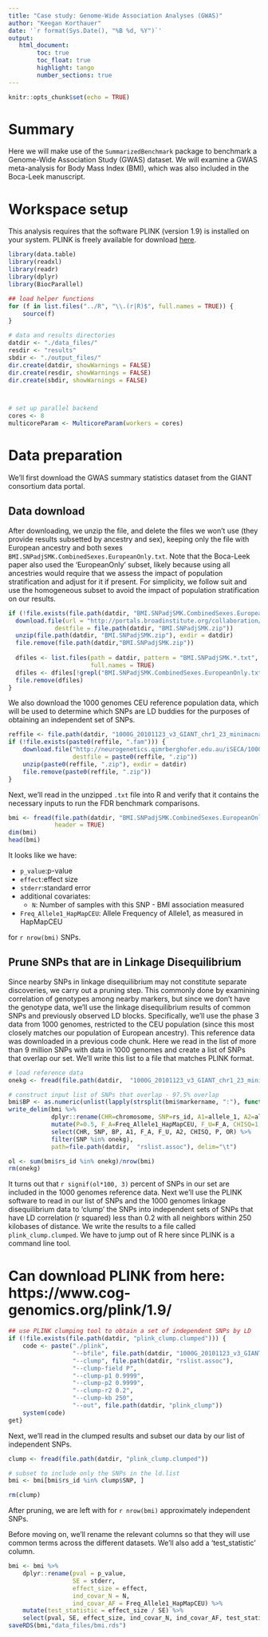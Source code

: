 ```yaml
---
title: "Case study: Genome-Wide Association Analyses (GWAS)"
author: "Keegan Korthauer"
date: '`r format(Sys.Date(), "%B %d, %Y")`'
output:
   html_document:
        toc: true
        toc_float: true
        highlight: tango
        number_sections: true
---
```

  
```r
knitr::opts_chunk$set(echo = TRUE)
```

# Summary

Here we will make use of the `SummarizedBenchmark` package to benchmark a 
Genome-Wide Association Study (GWAS) dataset. We will examine a GWAS 
meta-analysis for Body Mass Index (BMI), which was also included in the 
Boca-Leek manuscript.

# Workspace setup

This analysis requires that the software PLINK (version 1.9) 
is installed on your system.
PLINK is freely available for download 
[here](http://zzz.bwh.harvard.edu/plink/plink2.shtml).

```r
library(data.table)
library(readxl)
library(readr)
library(dplyr)
library(BiocParallel)

## load helper functions
for (f in list.files("../R", "\\.(r|R)$", full.names = TRUE)) {
    source(f)
}

# data and results directories
datdir <- "./data_files/"
resdir <- "results"
sbdir <- "./output_files/"
dir.create(datdir, showWarnings = FALSE)
dir.create(resdir, showWarnings = FALSE)
dir.create(sbdir, showWarnings = FALSE)



# set up parallel backend
cores <- 8
multicoreParam <- MulticoreParam(workers = cores)
```

# Data preparation

We'll first download the GWAS summary statistics dataset from the 
GIANT consortium data portal.

## Data download

After downloading, we unzip the file, and delete the files we won't use (they provide results
subsetted by ancestry and sex), keeping only the file with European ancestry and
both sexes `BMI.SNPadjSMK.CombinedSexes.EuropeanOnly.txt`. Note that
the Boca-Leek paper also used the 'EuropeanOnly' subset, likely because using 
all ancestries would require that we assess the impact of population stratification
and adjust for it if present. For simplicity, we follow suit and use the homogeneous 
subset to avoid the impact of population stratification on our results.


```r
if (!file.exists(file.path(datdir, "BMI.SNPadjSMK.CombinedSexes.EuropeanOnly.txt"))) {
  download.file(url = "http://portals.broadinstitute.org/collaboration/giant/images/3/3a/BMI.SNPadjSMK.zip", 
             destfile = file.path(datdir, "BMI.SNPadjSMK.zip")) 
  unzip(file.path(datdir, "BMI.SNPadjSMK.zip"), exdir = datdir)
  file.remove(file.path(datdir,"BMI.SNPadjSMK.zip"))
  
  dfiles <- list.files(path = datdir, pattern = "BMI.SNPadjSMK.*.txt", 
                       full.names = TRUE)
  dfiles <- dfiles[!grepl("BMI.SNPadjSMK.CombinedSexes.EuropeanOnly.txt", dfiles)]
  file.remove(dfiles)
}
```

We also download the 1000 genomes CEU reference population data, which will be used to 
determine which SNPs are LD buddies for the purposes of obtaining an independent set of SNPs.

```r
reffile <- file.path(datdir, "1000G_20101123_v3_GIANT_chr1_23_minimacnamesifnotRS_CEU_MAF0.01")
if (!file.exists(paste0(reffile, ".fam"))) {
    download.file("http://neurogenetics.qimrberghofer.edu.au/iSECA/1000G_20101123_v3_GIANT_chr1_23_minimacnamesifnotRS_CEU_MAF0.01.zip", 
                  destfile = paste0(reffile, ".zip"))
    unzip(paste0(reffile, ".zip"), exdir = datdir)
    file.remove(paste0(reffile, ".zip"))
}
```

Next, we'll read in the unzipped `.txt` file into R and verify that it contains
the necessary inputs to run the FDR benchmark comparisons.

```r
bmi <- fread(file.path(datdir, "BMI.SNPadjSMK.CombinedSexes.EuropeanOnly.txt"),
             header = TRUE)
dim(bmi)
head(bmi)
```

It looks like we have:
  
- `p_value`:p-value
- `effect`:effect size
- `stderr`:standard error
- additional covariates: 
  - `N`: Number of samples with this SNP - BMI association measured
- `Freq_Allele1_HapMapCEU`: Allele Frequency of Allele1, as measured in HapMapCEU

for `r nrow(bmi)` SNPs.

## Prune SNPs that are in Linkage Disequilibrium

Since nearby SNPs in linkage disequilibrium may not constitute separate discoveries, we carry out 
a pruning step. This commonly done by examining correlation of genotypes among nearby markers, but
since we don't have the genotype data, we'll use the linkage disequilibrium results of common SNPs and 
previously observed LD blocks. Specifically, we'll use the phase 3 data from 1000 genomes, restricted
to the CEU population (since this most closely matches our population of European ancestry). This 
reference data was downloaded in a previous code chunk. Here we read in the list of more than
9 million SNPs with data in 1000 genomes and create a list of SNPs that overlap our set. We'll write 
this list to a file that matches PLINK format.

```r
# load reference data 
onekg <- fread(file.path(datdir,  "1000G_20101123_v3_GIANT_chr1_23_minimacnamesifnotRS_CEU_MAF0.01.bim"))$V2

# construct input list of SNPs that overlap - 97.5% overlap
bmi$BP <- as.numeric(unlist(lapply(strsplit(bmi$markername, ":"), function(x) x[[2]])))
write_delim(bmi %>%
            dplyr::rename(CHR=chromosome, SNP=rs_id, A1=allele_1, A2=allele_2) %>%
            mutate(P=0.5, F_A=Freq_Allele1_HapMapCEU, F_U=F_A, CHISQ=1, OR=1) %>% 
            select(CHR, SNP, BP, A1, F_A, F_U, A2, CHISQ, P, OR) %>%
            filter(SNP %in% onekg), 
            path=file.path(datdir,  "rslist.assoc"), delim="\t")

ol <- sum(bmi$rs_id %in% onekg)/nrow(bmi)
rm(onekg)
```

It turns out that `r signif(ol*100, 3)` percent of SNPs in our set are included in the 1000 genomes 
reference data. Next we'll use the PLINK software to read in our list of SNPs and the 1000 genomes
linkage disequilibrium data to 'clump' the SNPs into independent sets of SNPs that have LD correlation (r squared)
less than 0.2 with all neighbors within 250 kilobases of distance. We write the results to a file called `plink_clump.clumped`. We have to jump out of R here since PLINK is a command line tool.

# Can download PLINK from here: https://www.cog-genomics.org/plink/1.9/
```r
## use PLINK clumping tool to obtain a set of independent SNPs by LD
if (!file.exists(file.path(datdir, "plink_clump.clumped"))) {
    code <- paste("./plink",
                  "--bfile", file.path(datdir, "1000G_20101123_v3_GIANT_chr1_23_minimacnamesifnotRS_CEU_MAF0.01"),
                  "--clump", file.path(datdir, "rslist.assoc"),
                  "--clump-field P",
                  "--clump-p1 0.9999",
                  "--clump-p2 0.9999",
                  "--clump-r2 0.2",
                  "--clump-kb 250",
                  "--out", file.path(datdir, "plink_clump"))
    system(code)
get}
```

Next, we'll read in the clumped results and subset our data by our list of independent SNPs.

```r
clump <- fread(file.path(datdir, "plink_clump.clumped"))

# subset to include only the SNPs in the ld.list
bmi <- bmi[bmi$rs_id %in% clump$SNP, ]

rm(clump)
```

After pruning, we are left with for `r nrow(bmi)` approximately independent SNPs.

Before moving on, we'll rename the relevant columns so that they will use common terms
across the different datasets. We'll also add a 'test_statistic' column.

```r
bmi <- bmi %>% 
    dplyr::rename(pval = p_value,
                  SE = stderr,
                  effect_size = effect,
                  ind_covar_N = N,
                  ind_covar_AF = Freq_Allele1_HapMapCEU) %>%
    mutate(test_statistic = effect_size / SE) %>%
    select(pval, SE, effect_size, ind_covar_N, ind_covar_AF, test_statistic) 
saveRDS(bmi,"data_files/bmi.rds")
```


<!-- # Data Analysis -->

<!-- ## Differential Testing -->
<!-- Since we do not have access to the individual genotype information and since -->
<!-- our data already contains the results of performing hypothesis tests of -->
<!-- association of BMI with each SNP (including p-values and effect sizes), we  -->
<!-- don't need to carry out any additional testing. We move on to checking the -->
<!-- covariate diagnostics and adjusting for multiple comparisons. -->

<!-- ## Multiple-Testing Correction -->

<!-- First, we'll create an object of `BenchDesign` class to hold the data and  -->
<!-- add the benchmark methods to the `BenchDesign` object. -->

<!-- ```{r, GWAS1-benchdesign, message=FALSE} -->
<!-- bd <- initializeBenchDesign() -->
<!-- ``` -->

<!-- We also add in Scott's FDR Regression (both -->
<!-- `nulltype = "empirical"` and `nulltype = "theoretical"`) -->
<!-- since our test statistics are t-distributed.  -->

<!-- ```{r} -->
<!-- bd <- addBMethod(bd, "fdrreg-t", -->
<!--                      FDRreg::FDRreg, -->
<!--                      function(x) { x$FDR }, -->
<!--                      z = test_statistic, -->
<!--                      features = model.matrix( ~  splines::bs(ind_covariate, df = 3) - 1), -->
<!--                      nulltype = 'theoretical', -->
<!--                      control = list(lambda = 0.01)) -->
<!-- bd <- addBMethod(bd, "fdrreg-e", -->
<!--                      FDRreg::FDRreg, -->
<!--                      function(x) { x$FDR }, -->
<!--                      z = test_statistic, -->
<!--                      features = model.matrix( ~  splines::bs(ind_covariate, df = 3) - 1), -->
<!--                      nulltype = 'empirical', -->
<!--                      control = list(lambda = 0.01)) -->

<!-- # library(devtools) -->
<!-- #  -->
<!-- # load_all("~/statistics_research/AdaPTGMM") -->
<!-- # new_method <- addBDMethod(bd, "AdaPTGMM",  -->
<!-- #                        adapt_gmm,post = function(x){x$qvals}, -->
<!-- #                        pvals=pval, x= data.frame(icov=ind_covariate), -->
<!-- #                             beta_formulas = paste0("splines::ns(icov, df = ", seq(2,8,2), ")") -->
<!-- #                        ) -->
<!-- ``` -->

<!-- Now, we're ready to construct the `SummarizedBenchmark` object, which will run -->
<!-- the functions specified in each method (these are actually sourced in from the -->
<!--                                         helper scripts).  -->

<!-- ### Covariate one: Sample size -->

<!-- First we'll include the sample size covariate. -->

<!-- ```{r, GWAS1-sb, results="hide", message=FALSE} -->
<!-- duration <- NA -->
<!-- if (!file.exists(resfile_N)) { -->
<!--     t1 <- proc.time() -->
<!--     sbN <- bd %>% buildBench(data=(bmi %>% mutate(ind_covariate=ind_covar_N)),  -->
<!--                              ftCols = c("ind_covar_N", "effect_size"), -->
<!--                              parallel=TRUE, BPPARAM=multicoreParam) -->
<!--     metadata(sbN)$data_download_link <-  -->
<!--                     "http://portals.broadinstitute.org/collaboration/giant/images/3/3a/BMI.SNPadjSMK.zip" -->
<!--     saveRDS(sbN, file = resfile_N) -->
<!--     duration <- round((proc.time()-t1)[3]/60,1) -->
<!-- } else { -->
<!--     sbN <- readRDS(resfile_N) -->
<!-- } -->
<!-- ``` -->

<!-- ```{r, echo=FALSE} -->
<!-- if (!is.na(duration)) { -->
<!--   message("This step took ", duration, " minutes for ", nrow(bmi), " SNPs using ", -->
<!--           cores, " cores.") -->
<!-- } -->
<!-- ``` -->

<!-- ### Covariate two: Minor Allele Frequency -->

<!-- Now, we'll repeat the multiple testing correction using the other covariate (AF): -->

<!-- ```{r, GWAS1-sb2, results="hide", message=FALSE} -->
<!-- duration <- NA -->
<!-- if (!file.exists(resfile_AF)) { -->
<!--     t1 <- proc.time() -->
<!--     sbAF <- bd %>% buildBench(data=(bmi %>% mutate(ind_covariate=ind_covar_AF) %>% -->
<!--                                     filter(!is.na(ind_covariate))),  -->
<!--                               ftCols = c("ind_covar_AF", "effect_size"), -->
<!--                               parallel=TRUE, BPPARAM=multicoreParam) -->
<!--     metadata(sbAF)$data_download_link <-     -->
<!--                      "http://portals.broadinstitute.org/collaboration/giant/images/3/3a/BMI.SNPadjSMK.zip" -->
<!--     saveRDS(sbAF, file = resfile_AF) -->
<!--     duration <- round((proc.time()-t1)[3]/60, 1) -->
<!-- } else { -->
<!--     sbAF <- readRDS(resfile_AF) -->
<!-- } -->
<!-- ``` -->

<!-- ```{r, echo=FALSE} -->
<!-- if (!is.na(duration)) { -->
<!--     message("This step took ", duration, " minutes for ", nrow(bmi), " SNPs using ", -->
<!--             cores, " cores.") -->
<!-- } -->
<!-- ``` -->

<!-- ### Covariate three: Random -->

<!-- Now, we'll repeat the multiple testing correction using the other covariate (random): -->

<!-- ```{r, GWAS1-sb3, results="hide", message=FALSE} -->
<!-- duration <- NA -->
<!-- if (!file.exists(resfile_uninf)) { -->
<!--     t1 <- proc.time() -->
<!--     sbU <- bd %>% buildBench(data=(bmi %>% mutate(ind_covariate=ind_covar_uninf) %>% -->
<!--                                     filter(!is.na(ind_covariate))),  -->
<!--                               ftCols = c("ind_covar_uninf", "effect_size"), -->
<!--                               parallel=TRUE, BPPARAM=multicoreParam) -->
<!--     metadata(sbU)$data_download_link <-     -->
<!--                      "http://portals.broadinstitute.org/collaboration/giant/images/3/3a/BMI.SNPadjSMK.zip" -->
<!--     saveRDS(sbU, file = resfile_uninf) -->
<!--     duration <- round((proc.time()-t1)[3]/60, 1) -->
<!-- } else { -->
<!--     sbU <- readRDS(resfile_uninf) -->
<!-- } -->
<!-- ``` -->

<!-- ```{r, echo=FALSE} -->
<!-- if (!is.na(duration)) { -->
<!--     message("This step took ", duration, " minutes for ", nrow(bmi), " SNPs using ", -->
<!--             cores, " cores.") -->
<!-- } -->
<!-- ``` -->

<!-- ## Benchmark Metrics -->

<!-- Next, we'll add the default performance metric for q-value assays and  -->
<!-- plot the results. We'll start with covariate one. -->

<!-- ### Covariate one: Sample Size -->

<!-- First, we have -->
<!-- to rename the assay to 'qvalue'. -->

<!-- ```{r, GWAS1-metrics} -->
<!-- # rename assay to qvalue -->
<!-- assayNames(sbN) <- "qvalue" -->
<!-- sbN <- addDefaultMetrics(sbN) -->
<!-- ``` -->

<!-- Now, we'll plot the results. -->

<!-- ```{r, GWAS1-plot, results="hide"} -->
<!-- # plot nrejects by method overall and stratified by covariate -->
<!-- rejections_scatter(sbN, supplementary=FALSE) + -->
<!--     ggtitle("Covariate 1: Sample size") -->

<!-- rejection_scatter_bins(sbN, covariate="ind_covar_N", bins=4, -->
<!--                        supplementary=FALSE) + -->
<!--     ggtitle("Covariate 1: Sample size") -->

<!-- # upset plot  -->
<!-- plotFDRMethodsOverlap(sbN,  -->
<!--                       alpha=0.05, nsets=ncol(sb), -->
<!--                       order.by="freq", decreasing=TRUE, -->
<!--                       supplementary=FALSE)  -->
<!-- ``` -->


<!-- ```{r, fig.width=8, fig.height=3.5} -->
<!-- covariateLinePlot(sbN, alpha=0.05, covname="effect_size", nbins=25,  -->
<!--                  trans="log1p") -->
<!-- covariateLinePlot(sbN, alpha=0.05, covname="ind_covar_N", nbins=25,  -->
<!--                  trans="log1p") -->
<!-- ``` -->

<!-- ### Covariate two: Minor Allele Frequency -->

<!-- Next, we'll look at the performance metrics for the other covariate (minor -->
<!-- allele frequency). -->

<!-- ```{r, GWAS1-metrics2} -->
<!-- # rename assay to qvalue -->
<!-- assayNames(sbAF) <- "qvalue" -->
<!-- sbAF <- addDefaultMetrics(sbAF) -->
<!-- ``` -->

<!-- Now, we'll plot the results. -->

<!-- ```{r, GWAS1-plot2, results="hide"} -->
<!-- # plot nrejects by method overall and stratified by covariate -->
<!-- rejections_scatter(sbAF, supplementary=FALSE) + -->
<!--   ggtitle("Covariate 2: Minor allele frequency") -->

<!-- rejection_scatter_bins(sbAF, covariate="ind_covar_AF", bins=4, -->
<!--                        supplementary=FALSE) + -->
<!--   ggtitle("Covariate 2: Minor allele frequency") -->

<!-- # upset plot  -->
<!-- plotFDRMethodsOverlap(sbAF,  -->
<!--                       alpha=0.05, nsets=ncol(sbAF), -->
<!--                       order.by="freq", decreasing=TRUE, -->
<!--                       supplementary=FALSE) -->
<!-- ``` -->

<!-- ```{r, fig.width=8, fig.height=3.5} -->
<!-- covariateLinePlot(sbAF, alpha=0.05, covname="effect_size", nbins=25,  -->
<!--                  trans = "log1p") -->
<!-- covariateLinePlot(sbAF, alpha=0.05, covname="ind_covar_AF", nbins=25) -->
<!-- ``` -->

<!-- ### Covariate three: Random -->

<!-- Next, we'll look at the performance metrics for the other covariate (random). -->

<!-- ```{r, GWAS1-metrics3} -->
<!-- # rename assay to qvalue -->
<!-- assayNames(sbU) <- "qvalue" -->
<!-- sbU <- addDefaultMetrics(sbU) -->
<!-- ``` -->

<!-- Now, we'll plot the results. -->

<!-- ```{r, GWAS1-plot3, results="hide"} -->
<!-- # plot nrejects by method overall and stratified by covariate -->
<!-- rejections_scatter(sbU, supplementary=FALSE) + -->
<!--   ggtitle("Covariate 3: Random") -->

<!-- rejection_scatter_bins(sbU, covariate="ind_covar_uninf", bins=4, -->
<!--                        supplementary=FALSE) + -->
<!--   ggtitle("Covariate 3: Random") -->

<!-- # upset plot  -->
<!-- plotFDRMethodsOverlap(sbU,  -->
<!--                       alpha=0.05, nsets=ncol(sbAF), -->
<!--                       order.by="freq", decreasing=TRUE, -->
<!--                       supplementary=FALSE) -->
<!-- ``` -->

<!-- ```{r, fig.width=8, fig.height=3.5} -->
<!-- covariateLinePlot(sbU, alpha=0.05, covname="effect_size", nbins=25,  -->
<!--                  trans = "log1p") -->
<!-- covariateLinePlot(sbU, alpha=0.05, covname="ind_covar_uninf", nbins=25) -->
<!-- ``` -->


<!-- # Covariate comparison -->

<!-- Here we compare the method ranks for the two covariates at alpha = 0.10. -->

<!-- ```{r} -->
<!-- plotMethodRanks(c(resfile_AF, resfile_N, resfile_uninf),  -->
<!--                 colLabels = c("MAF", "Sample Size", "Random"),  -->
<!--                 alpha = 0.10, xlab = "Covariate",  -->
<!--                 excludeMethods = NULL) -->
<!-- ``` -->


<!-- # Session Information -->

<!-- ```{r} -->
<!-- sessionInfo() -->
<!-- ``` -->
